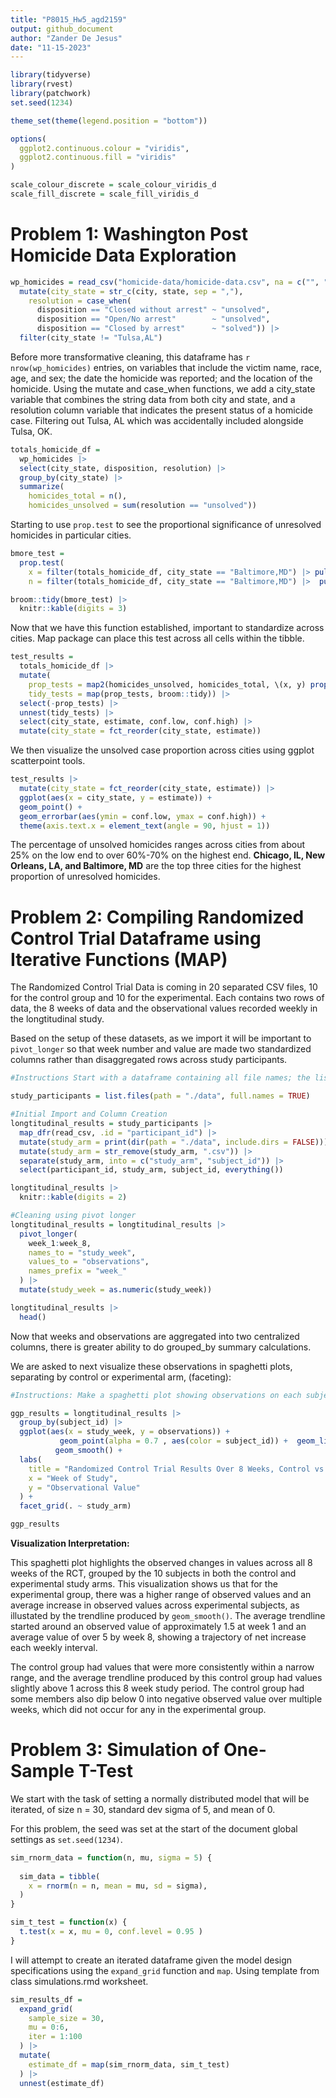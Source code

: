 ```yaml
---
title: "P8015_Hw5_agd2159"
output: github_document
author: "Zander De Jesus"
date: "11-15-2023"
---
```


```r
library(tidyverse)
library(rvest)
library(patchwork)
set.seed(1234)

theme_set(theme(legend.position = "bottom"))

options(
  ggplot2.continuous.colour = "viridis",
  ggplot2.continuous.fill = "viridis"
)

scale_colour_discrete = scale_colour_viridis_d
scale_fill_discrete = scale_fill_viridis_d
```

# Problem 1: Washington Post Homicide Data Exploration

```r
wp_homicides = read_csv("homicide-data/homicide-data.csv", na = c("", "NA", "Unknown")) |> 
  mutate(city_state = str_c(city, state, sep = ","),
    resolution = case_when(
      disposition == "Closed without arrest" ~ "unsolved",
      disposition == "Open/No arrest"        ~ "unsolved",
      disposition == "Closed by arrest"      ~ "solved")) |> 
  filter(city_state != "Tulsa,AL")

```

Before more transformative cleaning, this dataframe has `r nrow(wp_homicides)` entries, on variables that include the victim name, race, age, and sex; the date the homicide was reported; and the location of the homicide. Using the mutate and case_when functions, we add a city_state variable that combines the string data from both city and state, and a resolution column variable that indicates the present status of a homicide case. Filtering out Tulsa, AL which was accidentally included alongside Tulsa, OK.

```r
totals_homicide_df = 
  wp_homicides |> 
  select(city_state, disposition, resolution) |>  
  group_by(city_state) |> 
  summarize(
    homicides_total = n(),
    homicides_unsolved = sum(resolution == "unsolved"))
```

Starting to use `prop.test` to see the proportional significance of unresolved homicides in particular cities.
```r
bmore_test = 
  prop.test(
    x = filter(totals_homicide_df, city_state == "Baltimore,MD") |> pull(homicides_unsolved),
    n = filter(totals_homicide_df, city_state == "Baltimore,MD") |>  pull(homicides_total)) 

broom::tidy(bmore_test) |> 
  knitr::kable(digits = 3)
```

Now that we have this function established, important to standardize across cities. Map package can place this test across all cells within the tibble.

```r
test_results = 
  totals_homicide_df |> 
  mutate(
    prop_tests = map2(homicides_unsolved, homicides_total, \(x, y) prop.test(x = x, n = y)),
    tidy_tests = map(prop_tests, broom::tidy)) |>  
  select(-prop_tests) |> 
  unnest(tidy_tests) |> 
  select(city_state, estimate, conf.low, conf.high) |>  
  mutate(city_state = fct_reorder(city_state, estimate))
```

We then visualize the unsolved case proportion across cities using ggplot scatterpoint tools.

```r
test_results |>  
  mutate(city_state = fct_reorder(city_state, estimate)) |>  
  ggplot(aes(x = city_state, y = estimate)) + 
  geom_point() + 
  geom_errorbar(aes(ymin = conf.low, ymax = conf.high)) + 
  theme(axis.text.x = element_text(angle = 90, hjust = 1))
```

The percentage of unsolved homicides ranges across cities from about 25% on the low end to over 60%-70% on the highest end. **Chicago, IL, New Orleans, LA, and Baltimore, MD** are the top three cities for the highest proportion of unresolved homicides. 


# Problem 2: Compiling Randomized Control Trial Dataframe using Iterative Functions (MAP)

The Randomized Control Trial Data is coming in 20 separated CSV files, 10 for the control group and 10 for the experimental. Each contains two rows of data, the 8 weeks of data and the observational values recorded weekly in the longtitudinal study.

Based on the setup of these datasets, as we import it will be important to `pivot_longer` so that week number and value are made two standardized columns rather than disaggregated rows across study participants. 

```r
#Instructions Start with a dataframe containing all file names; the list.files function will help

study_participants = list.files(path = "./data", full.names = TRUE)

#Initial Import and Column Creation
longtitudinal_results = study_participants |> 
  map_dfr(read_csv, .id = "participant_id") |> 
  mutate(study_arm = print(dir(path = "./data", include.dirs = FALSE))) |> 
  mutate(study_arm = str_remove(study_arm, ".csv")) |> 
  separate(study_arm, into = c("study_arm", "subject_id")) |> 
  select(participant_id, study_arm, subject_id, everything())

longtitudinal_results |> 
  knitr::kable(digits = 2)

#Cleaning using pivot longer
longtitudinal_results = longtitudinal_results |> 
  pivot_longer(
    week_1:week_8,
    names_to = "study_week",
    values_to = "observations",
    names_prefix = "week_"
  ) |> 
  mutate(study_week = as.numeric(study_week))

longtitudinal_results |> 
  head()

```

Now that weeks and observations are aggregated into two centralized columns, there is greater ability to do grouped_by summary calculations. 

We are asked to next visualize these observations in spaghetti plots, separating by control or experimental arm, (faceting): 

```r
#Instructions: Make a spaghetti plot showing observations on each subject over time, and comment on differences between groups

ggp_results = longtitudinal_results |>
  group_by(subject_id) |> 
  ggplot(aes(x = study_week, y = observations)) + 
           geom_point(alpha = 0.7 , aes(color = subject_id)) +  geom_line(alpha = 0.7, aes(color = subject_id)) +
          geom_smooth() +
  labs(
    title = "Randomized Control Trial Results Over 8 Weeks, Control vs. Experimental Arms",
    x = "Week of Study",
    y = "Observational Value"
  ) +
  facet_grid(. ~ study_arm)

ggp_results
```

**Visualization Interpretation:**

This spaghetti plot highlights the observed changes in values across all 8 weeks of the RCT, grouped by the 10 subjects in both the control and experimental study arms. This visualization shows us that for the experimental group, there was a higher range of observed values and an average increase in observed values across experimental subjects, as illustated by the trendline produced by `geom_smooth()`. The average trendline started around an observed value of approximately 1.5 at week 1 and an average value of over 5 by week 8, showing a trajectory of net increase each weekly interval.  

The control group had values that were more consistently within a narrow range, and the average trendline produced by this control group had values slightly above 1 across this 8 week study period. The control group had some members also dip below 0 into negative observed value over multiple weeks, which did not occur for any in the experimental group.

# Problem 3: Simulation of One-Sample T-Test

We start with the task of setting a normally distributed model that will be iterated, of size n = 30, standard dev sigma of 5, and mean of 0.

For this problem, the seed was set at the start of the document global settings as `set.seed(1234)`.

```r

sim_rnorm_data = function(n, mu, sigma = 5) {
  
  sim_data = tibble(
    x = rnorm(n = n, mean = mu, sd = sigma),
  )
}

sim_t_test = function(x) {
  t.test(x = x, mu = 0, conf.level = 0.95 )
}
```

I will attempt to create an iterated dataframe given the model design specifications using the `expand_grid` function and `map`. Using template from class simulations.rmd worksheet.

```r

sim_results_df = 
  expand_grid(
    sample_size = 30,
    mu = 0:6,
    iter = 1:100
  ) |> 
  mutate(
    estimate_df = map(sim_rnorm_data, sim_t_test)
  ) |> 
  unnest(estimate_df)
```

